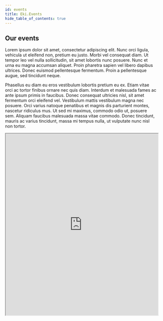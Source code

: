 ```yaml
---
id: events
title: Eki.Events
hide_table_of_contents: true
---
```


## Our events

 Lorem ipsum dolor sit amet, consectetur adipiscing elit. Nunc orci ligula, vehicula ut eleifend non, pretium eu justo. Morbi vel consequat diam. Ut tempor leo vel nulla sollicitudin, sit amet lobortis nunc posuere. Nunc et urna eu magna accumsan aliquet. Proin pharetra sapien vel libero dapibus ultrices. Donec euismod pellentesque fermentum. Proin a pellentesque augue, sed tincidunt neque.

Phasellus eu diam eu eros vestibulum lobortis pretium eu ex. Etiam vitae orci ac tortor finibus ornare nec quis diam. Interdum et malesuada fames ac ante ipsum primis in faucibus. 
Donec consequat ultricies nisl, sit amet fermentum orci eleifend vel. Vestibulum mattis vestibulum magna nec posuere. Orci varius natoque penatibus et magnis dis parturient montes, nascetur ridiculus mus. Ut sed mi maximus, commodo odio ut, posuere sem. Aliquam faucibus malesuada massa vitae commodo. Donec tincidunt, mauris ac varius tincidunt, massa mi tempus nulla, ut vulputate nunc nisl non tortor. 
<iframe id="inlineFrameExample"
    title="Inline Frame Example"
    width="100%"
    height="600"
    src="https://outlook.office365.com/calendar/published/5c847dd1d1be46a7988d4da99ef83d26@ekimetrics.com/5d9c0da019794705a32c5d26cf797aa612894611057117921568/calendar.html">
</iframe>